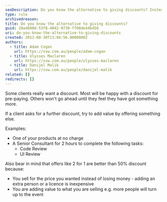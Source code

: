 ```yaml
---
seoDescription: Do you know the alternative to giving discounts? Instead of offering a discount, provide something of value that benefits both parties.
type: rule
archivedreason:
title: Do you know the alternative to giving discounts?
guid: 28a4600d-53f8-4042-9730-ff00de44bd50
uri: do-you-know-the-alternative-to-giving-discounts
created: 2012-08-30T13:04:56.0000000Z
authors:
  - title: Adam Cogan
    url: https://ssw.com.au/people/adam-cogan
  - title: Ulysses Maclaren
    url: https://ssw.com.au/people/ulysses-maclaren
  - title: Danijel Malik
    url: https://ssw.com.au/people/danijel-malik
related: []
redirects: []
---
```


Some clients really want a discount. Most will be happy with a discount for pre-paying. Others won't go ahead until they feel they have got something more.

If a client asks for a further discount, try to add value by offering something else.

Examples:
- One of your products at no charge
- A Senior Consultant for 2 hours to complete the following tasks:
  - Code Review
  - UI Review

Also bear in mind that offers like 2 for 1 are better than 50% discount because:

- You sell for the price you wanted instead of losing money - adding an extra person or a licence is inexpensive
- You are adding value to what you are selling e.g. more people will turn up to the event